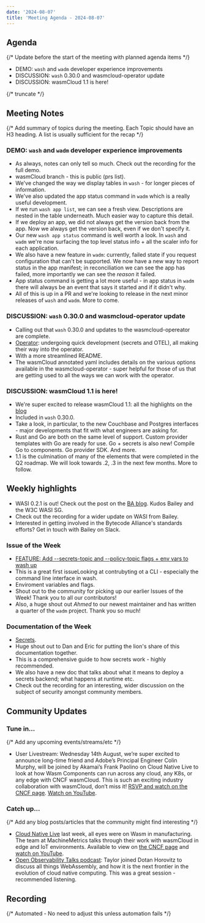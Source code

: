 ```yaml
---
date: '2024-08-07'
title: 'Meeting Agenda - 2024-08-07'
---
```


## Agenda

{/* Update before the start of the meeting with planned agenda items */}

- DEMO: `wash` and `wadm` developer experience improvements
- DISCUSSION: `wash` 0.30.0 and wasmcloud-operator update
- DISCUSSION: wasmCloud 1.1 is here!

{/* truncate */}

## Meeting Notes

{/* Add summary of topics during the meeting. Each Topic should have an H3 heading. A list is usually sufficient for the recap */}

### DEMO: `wash` and `wadm` developer experience improvements

- As always, notes can only tell so much. Check out the recording for the full demo.
- wasmCloud branch - this is public (prs list).
- We've changed the way we display tables in `wash` - for longer pieces of information.
- We've also updated the app status command in `wadm` which is a really useful development.
- If we run `wash app list`, we can see a fresh view. Descriptions are nested in the table underneath. Much easier way to capture this detail.
- If we deploy an app, we did not always get the version back from the app. Now we always get the version back, even if we don't specify it.
- Our new `wash app status` command is well worth a look. In `wash` and `wadm` we're now surfacing the top level status info + all the scaler info for each application.
- We also have a new feature in `wadm`: currently, failed state if you request configuration that can't be supported. We now have a new way to report status in the app manifest; in reconciliation we can see the app has failed, more importantly we can see the *reason* it failed.
- App status command is getting a lot more useful - in app status in `wadm` there will always be an event that says it started and if it didn't why. 
- All of this is up in a PR and we're looking to release in the next minor releases of `wash` and `wadm`. More to come.

### DISCUSSION: `wash` 0.30.0 and wasmcloud-operator update

- Calling out that `wash` 0.30.0 and updates to the wasmcloud-opereator are complete.
- [Operator](https://github.com/wasmCloud/wasmcloud-operator/tree/main): undergoing quick development (secrets and OTEL), all making their way into the operator.
- With a more streamlined README.
- The wasmCloud annotated yaml includes details on the various options available in the wasmcloud-operator - super helpful for those of us that are getting used to all the ways we can work with the operator.

### DISCUSSION: wasmCloud 1.1 is here!

- We're super excited to release wasmCloud 1.1: all the highlights on the [blog](https://wasmcloud.com/blog/wasmcloud-1.1-brings-secrets-support-and-more-enhancements-for-enterprises)
- Included in `wash` 0.30.0.
- Take a look, in particular, to the new Couchbase and Postgres interfaces - major developments that fit with what engineers are asking for.
- Rust and Go are both on the same level of support. Custom provider templates with Go are ready for use. Go + secrets is also new! Compile Go to components. Go provider SDK. And more.
- 1.1 is the culmination of many of the elements that were completed in the Q2 roadmap. We will look towards .2, .3 in the next few months. More to follow.

## Weekly highlights

- WASI 0.2.1 is out! Check out the post on the [BA blog](https://bytecodealliance.org/articles/WASI-0.2.1). Kudos Bailey and the W3C WASI SG.
- Check out the recording for a wider update on WASI from Bailey. 
- Interested in getting involved in the Bytecode Alliance's standards efforts? Get in touch with Bailey on Slack.

### Issue of the Week

- [FEATURE: Add --secrets-topic and --policy-topic flags + env vars to wash up](https://github.com/wasmCloud/wasmCloud/issues/2631)
- This is a great first issueLooking at contrubyting ot a CLI - especially the command line interface in wash. 
- Enviroment variables and flags.
- Shout out to the community for picking up our earlier Issues of the Week! Thank you to all our contributors!
- Also, a huge shout out *Ahmed* to our newest maintainer and has written a quarter of the `wadm` project. Thank you so much! 

### Documentation of the Week

- [Secrets](https://wasmcloud.com/docs/concepts/secrets).
- Huge shout out to Dan and Eric for putting the lion's share of this documentation together.
- This is a comprehensive guide to how secrets work - highly recommended.
- We also have a new doc that talks about what it means to deploy a secrets backend; what happens at runtime etc.
- Check out the recording for an interesting, wider discussion on the subject of security amongst community members.

## Community Updates

### Tune in…

{/* Add any upcoming events/streams/etc */}

- User Livestream: Wednesday 14th August, we’re super excited to announce long-time friend and Adobe’s Principal Engineer Colin Murphy, will be joined by Akamai’s Frank Paolino on Cloud Native Live to look at how Wasm Components can run across any cloud, any K8s, or any edge with CNCF wasmCloud. This is such an exciting industry collaboration with wasmCloud, don’t miss it! [RSVP and watch on the CNCF page](https://community.cncf.io/events/details/cncf-cncf-online-programs-presents-cloud-native-live-wasm-components-across-any-cloud-any-k8s-or-any-edge-with-cncf-wasmcloud/). [Watch on YouTube](https://www.youtube.com/watch?v=B1Q_Xx5i6Ek).

### Catch up…

{/* Add any blog posts/articles that the community might find interesting */}

- [Cloud Native Live](https://community.cncf.io/events/details/cncf-cncf-online-programs-presents-cloud-native-live-enhancing-iot-with-wasm-and-wasmcloud/) last week, all eyes were on Wasm in manufacturing. The team at MachineMetrics talks through their work with wasmCloud in edge and IoT environments. Available to view on [the CNCF page](https://community.cncf.io/events/details/cncf-cncf-online-programs-presents-cloud-native-live-enhancing-iot-with-wasm-and-wasmcloud/) and [watch on YouTube](https://www.youtube.com/watch?v=lUV49UjFAQM).
- [Open Observability Talks podcast](https://www.youtube.com/watch?v=t2xIoVNwtKM): Taylor joined Dotan Horovitz to discuss all things WebAssembly, and how it is the next frontier in the evolution of cloud native computing. This was a great session - recommended listening.

## Recording

{/* Automated - No need to adjust this unless automation fails */}

<YouTube url="https://www.youtube.com/watch?v=OAXY6krRP4w" />
